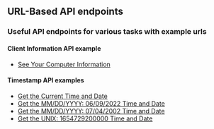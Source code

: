 ## URL-Based API endpoints

### Useful API endpoints for various tasks with example urls

#### Client Information API example 
- [See Your Computer Information](/client)

#### Timestamp API examples
- [Get the Current Time and Date](/timestamp)
- [Get the MM/DD/YYYY: 06/09/2022 Time and Date](/timestamp/06/09/2022stamp)
- [Get the MM/DD/YYYY: 07/04/2002 Time and Date](//timestamp/?date=07/04/2022)
- [Get the UNIX: 1654729200000 Time and Date](//timestamp/1654729200000)
